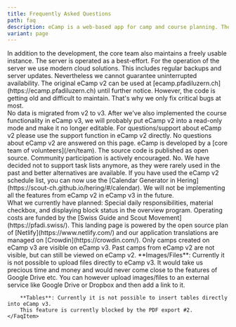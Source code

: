```yaml
---
title: Frequently Asked Questions
path: faq
description: eCamp is a web-based app for camp and course planning. The application is specialised for camps and courses of youth associations and for Y+S offers in the sport of camp sports/trekking. However, it is open to all interested parties, whether youth associations, school camps or other sports.
variant: page
---
```



<FaqSection title="Questions & Answers">
    <FaqItem question="How secure is my data at eCamp?">
        In addition to the development, the core team also maintains a freely usable
        instance. The server is operated as a best-effort. For the operation of the server we use modern cloud solutions.
        This includes regular backups and server updates. Nevertheless we cannot
        guarantee uninterrupted availability.
    </FaqItem>
    <FaqItem question="What will happen to eCamp v2?">
        The original eCamp v2 can be used at [ecamp.pfadiluzern.ch](https://ecamp.pfadiluzern.ch) until further notice.
        However, the code is getting old and difficult to maintain. That's why we only fix critical bugs at most.<br/>
        No data is migrated from v2 to v3. After we've also implemented the course functionality in eCamp v3,
        we will probably put eCamp v2 into a read-only mode and make it no longer editable.
    </FaqItem>
    <FaqItem question="I have a question about eCamp v2">
        For questions/support about eCamp v2 please use the support function in
        eCamp v2 directly. No questions about eCamp v2 are answered on
        this page.
    </FaqItem>
    <FaqItem question="Who is behind eCamp?">
        eCamp is developed by a [core team of volunteers](/en/team). The source code is published as
        open source. Community participation is actively encouraged.
    </FaqItem>
    <FaqItem question="Can I add tasks/todos in eCamp?">
        No. We have decided not to support task lists anymore,
        as they were rarely used in the past and better alternatives are available.
        If you have used the eCamp v2 schedule list,
        you can now use the [Calendar Generator in Hering](https://scout-ch.github.io/hering/#/calendar).
    </FaqItem>
    <FaqItem question="I miss the feature…">
        We will not be implementing all the features from eCamp v2 in eCamp v3 in the future.<br/>
        What we currently have planned: Special daily responsibilities, material checkbox,
        and displaying block status in the overview program.
    </FaqItem>
    <FaqItem question="Does anybody support you financially?">
        Operating costs are funded by the [Swiss Guide and Scout Movement](https://pfadi.swiss/).
        This landing page is powered by the open source plan of [Netlify](https://www.netlify.com/)
        and our application translations are managed on [Crowdin](https://crowdin.com/).
    </FaqItem>
    <FaqItem question="Are past camps also visible on eCamp v3?">
        Only camps created on eCamp v3 are visible on eCamp v3.
        Past camps from eCamp v2 are not visible, but can still be viewed on eCamp v2.
    </FaqItem>
    <FaqItem question="How can I add images, files or tables?">
        **Images/Files**: Currently it is not possible to upload files directly to eCamp v3.
        It would take us precious time and money and would never come close to the features of Google Drive etc.
        You can however upload images/files to an external service like Google Drive or Dropbox and then add a link to it.

        **Tables**: Currently it is not possible to insert tables directly into eCamp v3.
        This feature is currently blocked by the PDF export #2.
    </FaqItem>
</FaqSection>
